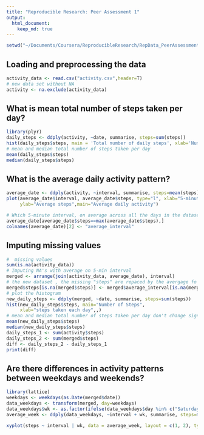 ```yaml
---
title: "Reproducible Research: Peer Assessment 1"
output: 
  html_document:
    keep_md: true
---
```


```r
setwd("~/Documents/Coursera/ReproducibleResearch/RepData_PeerAssessment1")
```

## Loading and preprocessing the data
```r
activity_data <- read.csv("activity.csv",header=T)
# new data set without NA
activity <- na.exclude(activity_data)

```



## What is mean total number of steps taken per day?
```r
library(plyr)
daily_steps <- ddply(activity, ~date, summarise, steps=sum(steps))
hist(daily_steps$steps, main = 'Total number of daily steps', xlab='Number of steps')
# mean and median total number of steps taken per day
mean(daily_steps$steps)
median(daily_steps$steps)
```



## What is the average daily activity pattern?
```r
average_date <- ddply(activity, ~interval, summarise, steps=mean(steps))
plot(average_date$interval, average_date$steps, type="l", xlab="5-minute interval", 
     ylab="Average steps",main="Average daily activity")

# Which 5-minute interval, on average across all the days in the dataset, contains the maximum number of steps?
average_date[average_date$steps==max(average_date$steps),]
colnames(average_date)[2] <- "average_interval"

```



## Imputing missing values
```r
#  missing values
sum(is.na(activity_data))
# Imputing NA's with average on 5-min interval
merged <- arrange(join(activity_data, average_date), interval)
# the new dataset , the missing "steps" are repaced by the avergage fo that interval
merged$steps[is.na(merged$steps)] <- merged$average_interval[is.na(merged$steps)]
# plot the histogram
new_daily_steps <- ddply(merged, ~date, summarise, steps=sum(steps))
hist(new_daily_steps$steps, main="Number of Steps", 
     xlab="steps taken each day",,)
# mean and median total number of steps taken per day don't change significantly
mean(new_daily_steps$steps)
median(new_daily_steps$steps)
daily_steps_1 <- sum(activity$steps)
daily_steps_2 <- sum(merged$steps)
diff <- daily_steps_2 - daily_steps_1
print(diff)
```



## Are there differences in activity patterns between weekdays and weekends?
```r
library(lattice)
weekdays <- weekdays(as.Date(merged$date))
data_weekdays <- transform(merged, day=weekdays)
data_weekdays$wk <- as.factor(ifelse(data_weekdays$day %in% c("Saturday", "Sunday"),"weekend", "weekday"))
average_week <- ddply(data_weekdays, ~interval + wk, summarise, steps=mean(steps))

xyplot(steps ~ interval | wk, data = average_week, layout = c(1, 2), type="l")

```


